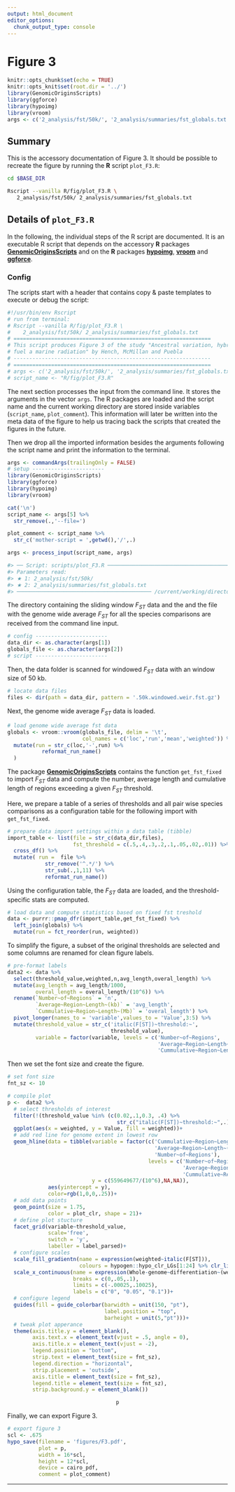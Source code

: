 ```yaml
---
output: html_document
editor_options:
  chunk_output_type: console
---
```

# Figure 3

```r
knitr::opts_chunk$set(echo = TRUE)
knitr::opts_knit$set(root.dir = '../')
library(GenomicOriginsScripts)
library(ggforce)
library(hypoimg)
library(vroom)
args <- c('2_analysis/fst/50k/', '2_analysis/summaries/fst_globals.txt')
```

## Summary

This is the accessory documentation of Figure 3.
It should be possible to recreate the figure by running the **R** script `plot_F3.R`:

```sh
cd $BASE_DIR

Rscript --vanilla R/fig/plot_F3.R \
   2_analysis/fst/50k/ 2_analysis/summaries/fst_globals.txt
```

## Details of `plot_F3.R`

In the following, the individual steps of the R script are documented.
It is an executable R script that depends on the accessory **R** packages [**GenomicOriginsScripts**](https://k-hench.github.io/GenomicOriginsScripts) and on the **R** packages [**hypoimg**](https://k-hench.github.io/hypoimg), [**vroom**](https://vroom.r-lib.org/) and [**ggforce**](https://ggforce.data-imaginist.com/).

### Config

The scripts start with a header that contains copy & paste templates to execute or debug the script:

```r
#!/usr/bin/env Rscript
# run from terminal:
# Rscript --vanilla R/fig/plot_F3.R \
#    2_analysis/fst/50k/ 2_analysis/summaries/fst_globals.txt
# ===============================================================
# This script produces Figure 3 of the study "Ancestral variation, hybridization and modularity
# fuel a marine radiation" by Hench, McMillan and Puebla
# ---------------------------------------------------------------
# ===============================================================
# args <- c('2_analysis/fst/50k/', '2_analysis/summaries/fst_globals.txt')
# script_name <- "R/fig/plot_F3.R"
```

The next section processes the input from the command line.
It stores the arguments in the vector `args`.
The R packages are loaded and the script name and the current working directory are stored inside variables (`script_name`, `plot_comment`).
This information will later be written into the meta data of the figure to help us tracing back the scripts that created the figures in the future.

Then we drop all the imported information besides the arguments following the script name and print the information to the terminal.

```r
args <- commandArgs(trailingOnly = FALSE)
# setup -----------------------
library(GenomicOriginsScripts)
library(ggforce)
library(hypoimg)
library(vroom)

cat('\n')
script_name <- args[5] %>%
  str_remove(.,'--file=')

plot_comment <- script_name %>%
  str_c('mother-script = ',getwd(),'/',.)

args <- process_input(script_name, args)
```

```r
#> ── Script: scripts/plot_F3.R ────────────────────────────────────────────
#> Parameters read:
#> ★ 1: 2_analysis/fst/50k/
#> ★ 2: 2_analysis/summaries/fst_globals.txt
#> ─────────────────────────────────────────── /current/working/directory ──
```

The directory containing the sliding window $F_{ST}$ data and the and
the file with the genome wide average $F_{ST}$ for all the species
comparisons are received from the command line input.

```r
# config -----------------------
data_dir <- as.character(args[1])
globals_file <- as.character(args[2])
# script -----------------------
```

Then, the data folder is scanned for windowed $F_{ST}$ data with an
window size of 50 kb.

```r
# locate data files
files <- dir(path = data_dir, pattern = '.50k.windowed.weir.fst.gz')
```

Next, the genome wide average $F_{ST}$ data is loaded.

```r
# load genome wide average fst data
globals <- vroom::vroom(globals_file, delim = '\t',
                        col_names = c('loc','run','mean','weighted')) %>%
  mutate(run = str_c(loc,'-',run) %>%
           reformat_run_name()
  )
```

The package [**GenomicOriginsScripts**](https://k-hench.github.io/GenomicOriginsScripts) 
contains the function `get_fst_fixed` to import $F_{ST}$ data and compute the
number, average length and cumulative length of regions exceeding a given $F_{ST}$
threshold.

Here, we prepare a table of a series of thresholds and all pair wise species comparisons
as a configuration table for the following import with `get_fst_fixed`.

```r
# prepare data import settings within a data table (tibble)
import_table <- list(file = str_c(data_dir,files),
                     fst_threshold = c(.5,.4,.3,.2,.1,.05,.02,.01)) %>%
  cross_df() %>%
  mutate( run =  file %>%
            str_remove('^.*/') %>%
            str_sub(.,1,11) %>%
            reformat_run_name())
```

Using the configuration table, the $F_{ST}$ data are loaded, and the
threshold-specific stats are computed.

```r
# load data and compute statistics based on fixed fst treshold
data <- purrr::pmap_dfr(import_table,get_fst_fixed) %>%
  left_join(globals) %>%
  mutate(run = fct_reorder(run, weighted))
```

To simplify the figure, a subset of the original thresholds are selected
and some columns are renamed for clean figure labels.

```r
# pre-format labels
data2 <- data %>%
  select(threshold_value,weighted,n,avg_length,overal_length) %>%
  mutate(avg_length = avg_length/1000,
         overal_length = overal_length/(10^6)) %>%
  rename(`Number~of~Regions` = 'n',
         `Average~Region~Length~(kb)` = 'avg_length',
         `Cummulative~Region~Length~(Mb)` = 'overal_length') %>%
  pivot_longer(names_to = 'variable',values_to = 'Value',3:5) %>%
  mutate(threshold_value = str_c('italic(F[ST])~threshold:~',
                                 threshold_value),
         variable = factor(variable, levels = c('Number~of~Regions',
                                                'Average~Region~Length~(kb)',
                                                'Cummulative~Region~Length~(Mb)')))
```

Then we set the font size and create the figure.

```r
# set font size
fnt_sz <- 10

# compile plot
p <-  data2 %>%
  # select thresholds of interest
  filter(!(threshold_value %in% (c(0.02,.1,0.3, .4) %>%
                                   str_c("italic(F[ST])~threshold:~",.)))) %>%
  ggplot(aes(x = weighted, y = Value, fill = weighted))+
  # add red line for genome extent in lowest row
  geom_hline(data = tibble(variable = factor(c('Cummulative~Region~Length~(Mb)',
                                               'Average~Region~Length~(kb)',
                                               'Number~of~Regions'),
                                             levels = c('Number~of~Regions',
                                                        'Average~Region~Length~(kb)',
                                                        'Cummulative~Region~Length~(Mb)')),
                           y = c(559649677/(10^6),NA,NA)),
             aes(yintercept = y),
             color=rgb(1,0,0,.25))+
  # add data points
  geom_point(size = 1.75,
             color = plot_clr, shape = 21)+
  # define plot stucture
  facet_grid(variable~threshold_value,
             scale='free',
             switch = 'y',
             labeller = label_parsed)+
  # configure scales
  scale_fill_gradientn(name = expression(weighted~italic(F[ST])),
                       colours = hypogen::hypo_clr_LGs[1:24] %>% clr_lighten(factor = .3))+
  scale_x_continuous(name = expression(Whole-genome~differentiation~(weighted~italic(F[ST]))),
                     breaks = c(0,.05,.1),
                     limits = c(-.00025,.10025),
                     labels = c("0", "0.05", "0.1"))+
  # configure legend
  guides(fill = guide_colorbar(barwidth = unit(150, "pt"),
                               label.position = "top",
                               barheight = unit(5,"pt")))+
  # tweak plot apperance
  theme(axis.title.y = element_blank(),
        axis.text.x = element_text(vjust = .5, angle = 0),
        axis.title.x = element_text(vjust = -2),
        legend.position = "bottom",
        strip.text = element_text(size = fnt_sz),
        legend.direction = "horizontal",
        strip.placement = 'outside',
        axis.title = element_text(size = fnt_sz),
        legend.title = element_text(size = fnt_sz),
        strip.background.y = element_blank())
```

<center>
```r
p
```
</center>

Finally, we can export Figure 3.

```r
# export figure 3
scl <- .675
hypo_save(filename = 'figures/F3.pdf',
          plot = p,
          width = 16*scl,
          height = 12*scl,
          device = cairo_pdf,
          comment = plot_comment)
```

---
